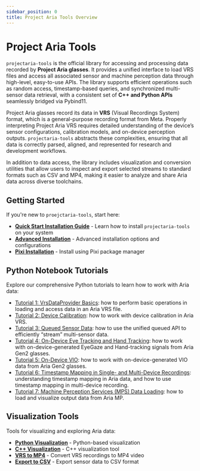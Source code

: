 ```yaml
---
sidebar_position: 0
title: Project Aria Tools Overview
---
```


# Project Aria Tools

`projectaria-tools` is the official library for accessing and processing data recorded by **Project Aria glasses**.
It provides a unified interface to load VRS files and access all associated sensor and machine perception data through high-level, easy-to-use APIs.
The library supports efficient operations such as random access, timestamp-based queries, and synchronized multi-sensor data retrieval, with a consistent set of **C++ and Python APIs** seamlessly bridged via Pybind11.

Project Aria glasses record its data in **VRS** (Visual Recordings System) format, which is a general-purpose recording format from Meta.
Properly interpreting Project Aria VRS requires detailed understanding of the device’s sensor configurations, calibration models, and on-device perception outputs.
`projectaria-tools` abstracts these complexities, ensuring that all data is correctly parsed, aligned, and represented for research and development workflows.

In addition to data access, the library includes visualization and conversion utilities that allow users to inspect and export selected streams to standard formats such as CSV and MP4, making it easier to analyze and share Aria data across diverse toolchains.

## Getting Started

If you're new to `proejctaria-tools`, start here:

- **[Quick Start Installation Guide](./installation.mdx)** - Learn how to install `projectaria-tools` on your system
- **[Advanced Installation](./advanced-installation.mdx)** - Advanced installation options and configurations
- **[Pixi Installation](./advanced-installation-pixi.mdx)** - Install using Pixi package manager


## Python Notebook Tutorials

Explore our comprehensive Python tutorials to learn how to work with Aria data:

- [Tutorial 1: VrsDataProvider Basics](/docs-research-tools/projectariatools/pythontutorials/dataprovider.mdx): how to perform basic operations in loading and access data in an Aria VRS file.
- [Tutorial 2: Device Calibration](/docs-research-tools/projectariatools/pythontutorials/calibration.mdx): how to work with device calibration in Aria VRS.
- [Tutorial 3: Queued Sensor Data](/docs-research-tools/projectariatools/pythontutorials/queue.mdx): how to use the unified queued API to efficiently “stream” multi-sensor data.
- [Tutorial 4: On-Device Eye Tracking and Hand Tracking](/docs-research-tools/projectariatools/pythontutorials/eyetracking-handtracking.mdx): how to work with on-device-generated EyeGaze and Hand-tracking signals from Aria Gen2 glasses.
- [Tutorial 5: On-Device VIO](/docs-research-tools/projectariatools/pythontutorials/vio.mdx): how to work with on-device-generated VIO data from Aria Gen2 glasses.
- [Tutorial 6: Timestamp Mapping in Single- and Multi-Device Recordings](/docs-research-tools/projectariatools/pythontutorials/time-sync.mdx): understanding timestamp mapping in Aria data, and how to use timestamp mapping in multi-device recording.
- [Tutorial 7: Machine Perception Services (MPS) Data Loading](/docs-research-tools/projectariatools/pythontutorials/mps.mdx): how to load and visualize output data from Aria MP.


## Visualization Tools

Tools for visualizing and exploring Aria data:

- **[Python Visualization](./tools/pythonviz.mdx)** - Python-based visualization
- **[C++ Visualization](./tools/cppviz.mdx)** - C++ visualization tool
- **[VRS to MP4](./tools/vrstomp4.mdx)** - Convert VRS recordings to MP4 video
- **[Export to CSV](./tools/exportcsv.mdx)** - Export sensor data to CSV format
